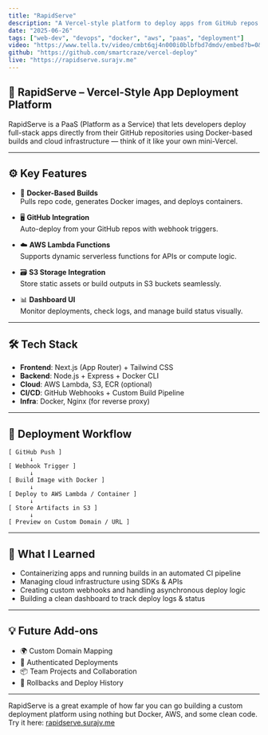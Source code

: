 ```yaml
---
title: "RapidServe"
description: "A Vercel-style platform to deploy apps from GitHub repos with Docker, AWS Lambda, and S3 integration — all from a simple dashboard."
date: "2025-06-26"
tags: ["web-dev", "devops", "docker", "aws", "paas", "deployment"]
video: "https://www.tella.tv/video/cmbt6qj4n000i0blbfbd7dmdv/embed?b=0&title=0&a=0&loop=0&t=0&muted=0&wt=0"
github: "https://github.com/smartcraze/vercel-deploy"
live: "https://rapidserve.surajv.me"
---
```


## 🚀 RapidServe – Vercel-Style App Deployment Platform

<Note type="success">
  RapidServe is a PaaS (Platform as a Service) that lets developers deploy full-stack apps directly from their GitHub repositories using Docker-based builds and cloud infrastructure — think of it like your own mini-Vercel.
</Note>

---

## ⚙️ Key Features

- 🐳 **Docker-Based Builds**  
  Pulls repo code, generates Docker images, and deploys containers.

- 🖥️ **GitHub Integration**  
  Auto-deploy from your GitHub repos with webhook triggers.

- ☁️ **AWS Lambda Functions**  
  Supports dynamic serverless functions for APIs or compute logic.

- 🗃️ **S3 Storage Integration**  
  Store static assets or build outputs in S3 buckets seamlessly.

- 📊 **Dashboard UI**  
  Monitor deployments, check logs, and manage build status visually.

---

## 🛠 Tech Stack

- **Frontend**: Next.js (App Router) + Tailwind CSS  
- **Backend**: Node.js + Express + Docker CLI  
- **Cloud**: AWS Lambda, S3, ECR (optional)  
- **CI/CD**: GitHub Webhooks + Custom Build Pipeline  
- **Infra**: Docker, Nginx (for reverse proxy)

---

## 🔄 Deployment Workflow

```plaintext
[ GitHub Push ] 
      ↓
[ Webhook Trigger ]
      ↓
[ Build Image with Docker ]
      ↓
[ Deploy to AWS Lambda / Container ]
      ↓
[ Store Artifacts in S3 ]
      ↓
[ Preview on Custom Domain / URL ]
````

---

## 🧠 What I Learned

* Containerizing apps and running builds in an automated CI pipeline
* Managing cloud infrastructure using SDKs & APIs
* Creating custom webhooks and handling asynchronous deploy logic
* Building a clean dashboard to track deploy logs & status

---

## 💡 Future Add-ons

* 🌍 Custom Domain Mapping
* 🔐 Authenticated Deployments
* 📦 Team Projects and Collaboration
* 🔄 Rollbacks and Deploy History

---

RapidServe is a great example of how far you can go building a custom deployment platform using nothing but Docker, AWS, and some clean code.
Try it here: [rapidserve.surajv.me](https://rapidserve.surajv.me)


